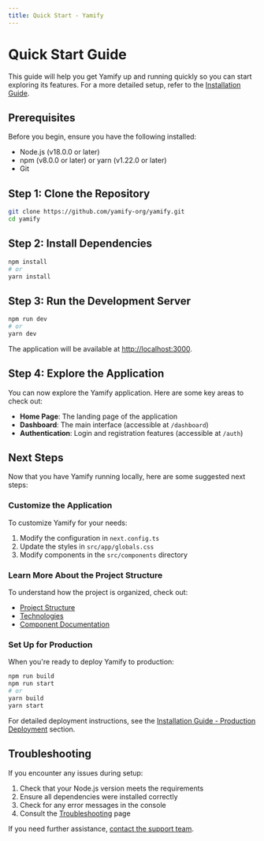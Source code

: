 ```yaml
---
title: Quick Start - Yamify
---
```


# Quick Start Guide

This guide will help you get Yamify up and running quickly so you can start exploring its features. For a more detailed setup, refer to the [Installation Guide](/getting-started/installation).

## Prerequisites

Before you begin, ensure you have the following installed:

- Node.js (v18.0.0 or later)
- npm (v8.0.0 or later) or yarn (v1.22.0 or later)
- Git

## Step 1: Clone the Repository

```bash
git clone https://github.com/yamify-org/yamify.git
cd yamify
```

## Step 2: Install Dependencies

```bash
npm install
# or
yarn install
```

## Step 3: Run the Development Server

```bash
npm run dev
# or
yarn dev
```

The application will be available at [http://localhost:3000](http://localhost:3000).

## Step 4: Explore the Application

You can now explore the Yamify application. Here are some key areas to check out:

- **Home Page**: The landing page of the application
- **Dashboard**: The main interface (accessible at `/dashboard`)
- **Authentication**: Login and registration features (accessible at `/auth`)

## Next Steps

Now that you have Yamify running locally, here are some suggested next steps:

### Customize the Application

To customize Yamify for your needs:

1. Modify the configuration in `next.config.ts`
2. Update the styles in `src/app/globals.css`
3. Modify components in the `src/components` directory

### Learn More About the Project Structure

To understand how the project is organized, check out:

- [Project Structure](/architecture/project-structure)
- [Technologies](/architecture/technologies)
- [Component Documentation](/components/overview)

### Set Up for Production

When you're ready to deploy Yamify to production:

```bash
npm run build
npm run start
# or
yarn build
yarn start
```

For detailed deployment instructions, see the [Installation Guide - Production Deployment](/getting-started/installation#building-for-production) section.

## Troubleshooting

If you encounter any issues during setup:

1. Check that your Node.js version meets the requirements
2. Ensure all dependencies were installed correctly
3. Check for any error messages in the console
4. Consult the [Troubleshooting](/support/troubleshooting) page

If you need further assistance, [contact the support team](/support/contact).
